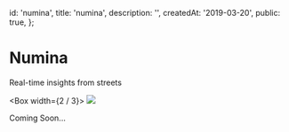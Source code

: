 

  id: 'numina',
  title: 'numina',
  description: '',
  createdAt: '2019-03-20',
  public: true,
};

# Numina

Real-time insights from streets <br />

<Box width={2 / 3}>
  <Image src={numina} />
</Box>

Coming Soon...